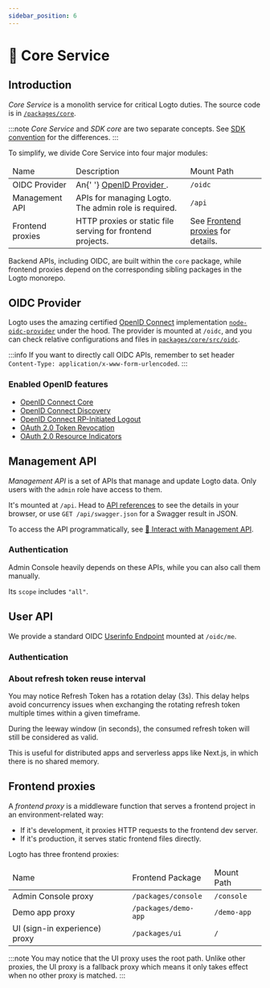 ```yaml
---
sidebar_position: 6
---
```



<head>
  <link rel="canonical" href="https://docs.logto.io/concepts/core-service/" />
</head>

# 🧱 Core Service

## Introduction

_Core Service_ is a monolith service for critical Logto duties. The source code is in [`/packages/core`](https://github.com/logto-io/logto/tree/master/packages/core).

:::note
_Core Service_ and _SDK core_ are two separate concepts. See [SDK convention](../sdk-convention/README.md) for the differences.
:::

To simplify, we divide Core Service into four major modules:

<table>
  <thead>
    <tr>
      <td>Name</td>
      <td>Description</td>
      <td>Mount Path</td>
    </tr>
  </thead>
  <tbody>
    <tr>
      <td>OIDC Provider</td>
      <td>
        An{' '}
        <a
          href="https://openid.net/specs/openid-connect-core-1_0.html"
          target="_blank"
          rel="noopener"
        >
          OpenID Provider
        </a>
        .
      </td>
      <td>
        <code>/oidc</code>
      </td>
    </tr>
    <tr>
      <td>Management API</td>
      <td>APIs for managing Logto. The admin role is required.</td>
      <td>
        <code>/api</code>
      </td>
    </tr>
    <tr>
      <td>Frontend proxies</td>
      <td>HTTP proxies or static file serving for frontend projects.</td>
      <td>
        See <a href="#frontend-proxies">Frontend proxies</a> for details.
      </td>
    </tr>
  </tbody>
</table>

Backend APIs, including OIDC, are built within the `core` package, while frontend proxies depend on the corresponding sibling packages in the Logto monorepo.

## OIDC Provider

Logto uses the amazing certified [OpenID Connect](https://openid.net/connect/) implementation [`node-oidc-provider`](https://github.com/panva/node-oidc-provider) under the hood. The provider is mounted at `/oidc`, and you can check relative configurations and files in [`packages/core/src/oidc`](https://github.com/logto-io/logto/tree/master/packages/core/src/oidc).

:::info
If you want to directly call OIDC APIs, remember to set header `Content-Type: application/x-www-form-urlencoded`.
:::

### Enabled OpenID features

- [OpenID Connect Core](https://openid.net/specs/openid-connect-core-1_0.html)
- [OpenID Connect Discovery](https://openid.net/specs/openid-connect-discovery-1_0.html)
- [OpenID Connect RP-Initiated Logout](https://openid.net/specs/openid-connect-rpinitiated-1_0.html)
- [OAuth 2.0 Token Revocation](https://www.rfc-editor.org/rfc/rfc7009.html)
- [OAuth 2.0 Resource Indicators](https://www.rfc-editor.org/rfc/rfc8707.html)

## Management API

_Management API_ is a set of APIs that manage and update Logto data. Only users with the `admin` role have access to them.

It's mounted at `/api`. Head to [API references](https://openapi.logto.io/) to see the details in your browser, or use `GET /api/swagger.json` for a Swagger result in JSON.

To access the API programmatically, see [🚝 Interact with Management API](../../recipes/interact-with-management-api/README.md).

### Authentication

Admin Console heavily depends on these APIs, while you can also call them manually.

<BasicTokenRequirements>
  Its <code>scope</code> includes <code>&quot;all&quot;</code>.
</BasicTokenRequirements>

<BearerAuth />

## User API

We provide a standard OIDC [Userinfo Endpoint](https://openid.net/specs/openid-connect-core-1_0.html#UserInfo) mounted at `/oidc/me`.

### Authentication

<BasicTokenRequirements />

<BearerAuth />

### About refresh token reuse interval

You may notice Refresh Token has a rotation delay (3s). This delay helps avoid concurrency issues when exchanging the rotating refresh token multiple times within a given timeframe.

During the leeway window (in seconds), the consumed refresh token will still be considered as valid.

This is useful for distributed apps and serverless apps like Next.js, in which there is no shared memory.

## Frontend proxies

A _frontend proxy_ is a middleware function that serves a frontend project in an environment-related way:

- If it's development, it proxies HTTP requests to the frontend dev server.
- If it's production, it serves static frontend files directly.

Logto has three frontend proxies:

<table>
  <thead>
    <tr>
      <td>Name</td>
      <td>Frontend Package</td>
      <td>Mount Path</td>
    </tr>
  </thead>
  <tbody>
    <tr>
      <td>Admin Console proxy</td>
      <td>
        <code>/packages/console</code>
      </td>
      <td>
        <code>/console</code>
      </td>
    </tr>
    <tr>
      <td>Demo app proxy</td>
      <td>
        <code>/packages/demo-app</code>
      </td>
      <td>
        <code>/demo-app</code>
      </td>
    </tr>
    <tr>
      <td>UI (sign-in experience) proxy</td>
      <td>
        <code>/packages/ui</code>
      </td>
      <td>
        <code>/</code>
      </td>
    </tr>
  </tbody>
</table>

:::note
You may notice that the UI proxy uses the root path. Unlike other proxies, the UI proxy is a fallback proxy which means it only takes effect when no other proxy is matched.
:::
